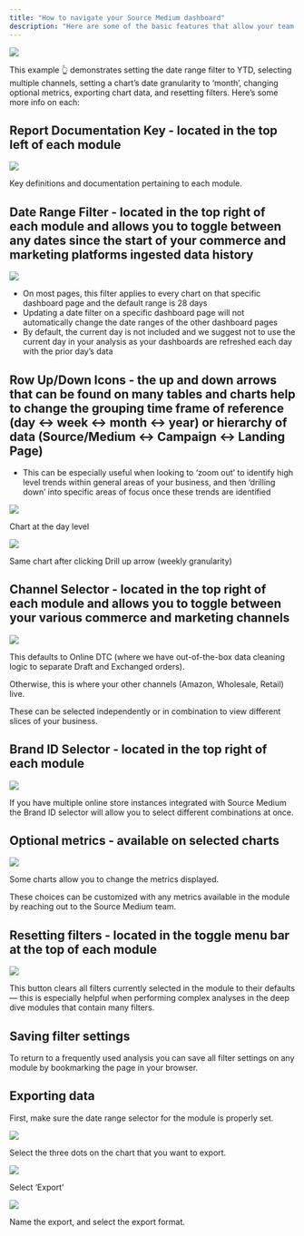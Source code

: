 ```yaml
---
title: "How to navigate your Source Medium dashboard"
description: "Here are some of the basic features that allow your team to quickly navigate your data within Source Medium:"
---
```


<img src="https://i.imgur.com/9Z6ghvv.gif"></img>


This example 👆 demonstrates setting the date range filter to YTD, selecting multiple channels, setting a chart’s date granularity to ‘month’, changing optional metrics, exporting chart data, and resetting filters. Here’s some more info on each:

## Report Documentation Key - located in the top left of each module

![](/images/dashboard1.avif)

Key definitions and documentation pertaining to each module.

## Date Range Filter - located in the top right of each module and allows you to toggle between any dates since the start of your commerce and marketing platforms ingested data history

![](/images/dashboard2.avif)

- On most pages, this filter applies to every chart on that specific dashboard page and the default range is 28 days 
- Updating a date filter on a specific dashboard page will not automatically change the date ranges of the other dashboard pages 
- By default, the current day is not included and we suggest not to use the current day in your analysis as your dashboards are refreshed each day with the prior day’s data

## Row Up/Down Icons - the up and down arrows that can be found on many tables and charts help to change the grouping time frame of reference (day ↔  week ↔  month ↔  year) or hierarchy of data (Source/Medium ↔  Campaign ↔  Landing Page)
- This can be especially useful when looking to ‘zoom out’ to identify high level trends within general areas of your business, and then ‘drilling down’ into specific areas of focus once these trends are identified 

![](/images/dashboard3.avif)

Chart at the day level

![](/images/dashboard4.avif)

Same chart after clicking Drill up arrow (weekly granularity)

## Channel Selector - located in the top right of each module and allows you to toggle between your various commerce and marketing channels 

![](/images/dashboard5.avif)

This defaults to Online DTC (where we have out-of-the-box data cleaning logic to separate Draft and Exchanged orders).

Otherwise, this is where your other channels (Amazon, Wholesale, Retail) live.

These can be selected independently or in combination to view different slices of your business.

## Brand ID Selector - located in the top right of each module

![](/images/dashboard6.avif)

If you have multiple online store instances integrated with Source Medium the Brand ID selector will allow you to select different combinations at once.

## Optional metrics - available on selected charts

![](/images/dashboard7.avif)

Some charts allow you to change the metrics displayed. 

These choices can be customized with any metrics available in the module by reaching out to the Source Medium team.

## Resetting filters - located in the toggle menu bar at the top of each module

![](/images/dashboard8.avif)

This button clears all filters currently selected in the module to their defaults — this is especially helpful when performing complex analyses in the deep dive modules that contain many filters.

## Saving filter settings
To return to a frequently used analysis you can save all filter settings on any module by bookmarking the page in your browser.

## Exporting data

First, make sure the date range selector for the module is properly set.

![](/images/dashboard9.avif)

Select the three dots on the chart that you want to export.

![](/images/dashboard10.avif)

Select ‘Export’

![](/images/dashboard11.avif)

Name the export, and select the export format.